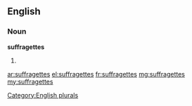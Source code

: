 ==English==

===Noun===
'''suffragettes'''

# {{plural of|suffragette}}

[[Category:English plurals]]

[[ar:suffragettes]]
[[el:suffragettes]]
[[fr:suffragettes]]
[[mg:suffragettes]]
[[my:suffragettes]]